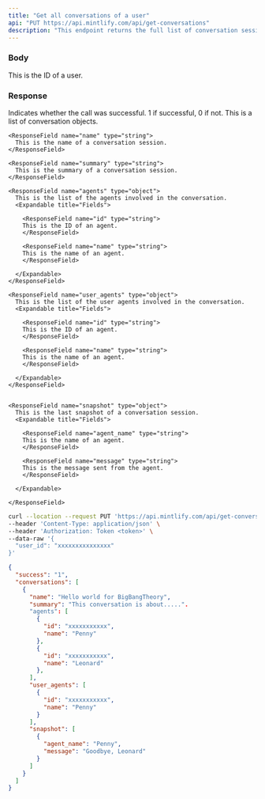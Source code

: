 ```yaml
---
title: "Get all conversations of a user"
api: "PUT https://api.mintlify.com/api/get-conversations"
description: "This endpoint returns the full list of conversation sessions of a user."
---
```


### Body

<ParamField body="user_id" type="string">
  This is the ID of a user.
</ParamField>

### Response

<ResponseField name="success" type="number">
  Indicates whether the call was successful. 1 if successful, 0 if not.
</ResponseField>

<ResponseField name="conversations" type="object">
  This is a list of conversation objects.

  <Expandable title="Fields">
  
    <ResponseField name="name" type="string">
      This is the name of a conversation session.
    </ResponseField>

    <ResponseField name="summary" type="string">
      This is the summary of a conversation session.
    </ResponseField>

    <ResponseField name="agents" type="object">
      This is the list of the agents involved in the conversation.
      <Expandable title="Fields">

        <ResponseField name="id" type="string">
        This is the ID of an agent.
        </ResponseField>

        <ResponseField name="name" type="string">
        This is the name of an agent.
        </ResponseField>

      </Expandable>
    </ResponseField>

    <ResponseField name="user_agents" type="object">
      This is the list of the user agents involved in the conversation.
      <Expandable title="Fields">

        <ResponseField name="id" type="string">
        This is the ID of an agent.
        </ResponseField>

        <ResponseField name="name" type="string">
        This is the name of an agent.
        </ResponseField>

      </Expandable>
    </ResponseField>


    <ResponseField name="snapshot" type="object">
      This is the last snapshot of a conversation session.
      <Expandable title="Fields">

        <ResponseField name="agent_name" type="string">
        This is the name of an agent.
        </ResponseField>

        <ResponseField name="message" type="string">
        This is the message sent from the agent.
        </ResponseField>

      </Expandable>

    </ResponseField>

  </Expandable>

</ResponseField>

<RequestExample>

```bash Example Request
curl --location --request PUT 'https://api.mintlify.com/api/get-conversations' \
--header 'Content-Type: application/json' \
--header 'Authorization: Token <token>' \
--data-raw '{
  "user_id": "xxxxxxxxxxxxxxx"
}'
```

</RequestExample>

<ResponseExample>

```json Response
{
  "success": "1",
  "conversations": [
    {
      "name": "Hello world for BigBangTheory",
      "summary": "This conversation is about.....".
      "agents": [
        {
          "id": "xxxxxxxxxxx",
          "name": "Penny"
        },
        {
          "id": "xxxxxxxxxxx",
          "name": "Leonard"
        },
      ],
      "user_agents": [
        {
          "id": "xxxxxxxxxxx",
          "name": "Penny"
        }
      ],
      "snapshot": [
        {
          "agent_name": "Penny",
          "message": "Goodbye, Leonard"
        }
      ]
    }
  ]
}
```

</ResponseExample>

